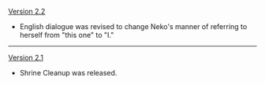 {{Change History/Header}}
[[Version 2.2]]
* English dialogue was revised to change Neko's manner of referring to herself from "this one" to "I."
----
[[Version 2.1]]
* Shrine Cleanup was released.